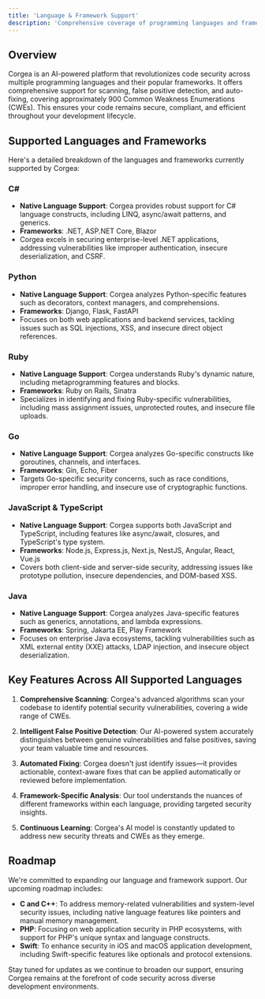 ```yaml
---
title: 'Language & Framework Support'
description: 'Comprehensive coverage of programming languages and frameworks in Corgea'
---
```


## Overview
Corgea is an AI-powered platform that revolutionizes code security across multiple programming languages and their popular frameworks. It offers comprehensive support for scanning, false positive detection, and auto-fixing, covering approximately 900 Common Weakness Enumerations (CWEs). This ensures your code remains secure, compliant, and efficient throughout your development lifecycle.

## Supported Languages and Frameworks
Here's a detailed breakdown of the languages and frameworks currently supported by Corgea:

### **C#**
- **Native Language Support**: Corgea provides robust support for C# language constructs, including LINQ, async/await patterns, and generics.
- **Frameworks**: .NET, ASP.NET Core, Blazor
- Corgea excels in securing enterprise-level .NET applications, addressing vulnerabilities like improper authentication, insecure deserialization, and CSRF.

### **Python**
- **Native Language Support**: Corgea analyzes Python-specific features such as decorators, context managers, and comprehensions.
- **Frameworks**: Django, Flask, FastAPI
- Focuses on both web applications and backend services, tackling issues such as SQL injections, XSS, and insecure direct object references.

### **Ruby**
- **Native Language Support**: Corgea understands Ruby's dynamic nature, including metaprogramming features and blocks.
- **Frameworks**: Ruby on Rails, Sinatra
- Specializes in identifying and fixing Ruby-specific vulnerabilities, including mass assignment issues, unprotected routes, and insecure file uploads.

### **Go**
- **Native Language Support**: Corgea analyzes Go-specific constructs like goroutines, channels, and interfaces.
- **Frameworks**: Gin, Echo, Fiber
- Targets Go-specific security concerns, such as race conditions, improper error handling, and insecure use of cryptographic functions.

### **JavaScript & TypeScript**
- **Native Language Support**: Corgea supports both JavaScript and TypeScript, including features like async/await, closures, and TypeScript's type system.
- **Frameworks**: Node.js, Express.js, Next.js, NestJS, Angular, React, Vue.js
- Covers both client-side and server-side security, addressing issues like prototype pollution, insecure dependencies, and DOM-based XSS.

### **Java**
- **Native Language Support**: Corgea analyzes Java-specific features such as generics, annotations, and lambda expressions.
- **Frameworks**: Spring, Jakarta EE, Play Framework
- Focuses on enterprise Java ecosystems, tackling vulnerabilities such as XML external entity (XXE) attacks, LDAP injection, and insecure object deserialization.

## Key Features Across All Supported Languages

1. **Comprehensive Scanning**: Corgea's advanced algorithms scan your codebase to identify potential security vulnerabilities, covering a wide range of CWEs.

2. **Intelligent False Positive Detection**: Our AI-powered system accurately distinguishes between genuine vulnerabilities and false positives, saving your team valuable time and resources.

3. **Automated Fixing**: Corgea doesn't just identify issues—it provides actionable, context-aware fixes that can be applied automatically or reviewed before implementation.

4. **Framework-Specific Analysis**: Our tool understands the nuances of different frameworks within each language, providing targeted security insights.

5. **Continuous Learning**: Corgea's AI model is constantly updated to address new security threats and CWEs as they emerge.

## Roadmap
We're committed to expanding our language and framework support. Our upcoming roadmap includes:

- **C and C++**: To address memory-related vulnerabilities and system-level security issues, including native language features like pointers and manual memory management.
- **PHP**: Focusing on web application security in PHP ecosystems, with support for PHP's unique syntax and language constructs.
- **Swift**: To enhance security in iOS and macOS application development, including Swift-specific features like optionals and protocol extensions.

Stay tuned for updates as we continue to broaden our support, ensuring Corgea remains at the forefront of code security across diverse development environments.